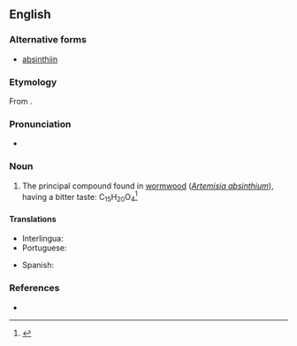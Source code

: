 ==English==

===Alternative forms===
* [[absinthiin]]

===Etymology===
From {{etyl|la|en}} {{term|absinthium|lang=la}}.

===Pronunciation===
* {{a|US}} {{IPA|/ˈæbˌsɪn.θɪn/}}

===Noun===
{{en-noun|-}}

# {{context|organic compound|lang=en}} The principal compound found in [[wormwood]] (''[[Artemisia absinthium]]''), having a bitter taste: C<sub>15</sub>H<sub>20</sub>O<sub>4</sub><ref>{{R:MW3 1976|page=6}}</ref>

====Translations====
{{trans-top|principal compound found in wormwood}}
* Interlingua: {{t|ia|absinthina}}
* Portuguese: {{t|pt|absintina}}
{{trans-mid}}
* Spanish: {{t|es|absintina|f}}
{{trans-bottom}}

===References===
* {{R:Webster 1913}}
<references/>